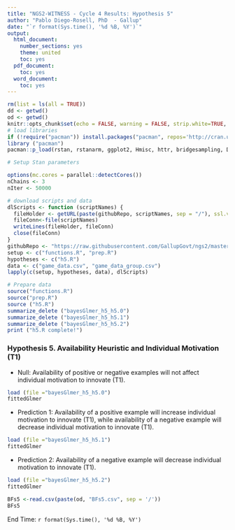 ---
title: "NGS2-WITNESS - Cycle 4 Results: Hypothesis 5"
author: "Pablo Diego-Rosell, PhD  - Gallup"
date: "`r format(Sys.time(), '%d %B, %Y')`"
output:
  html_document:
    number_sections: yes
    theme: united
    toc: yes
  pdf_document:
    toc: yes
  word_document:
    toc: yes
---

```{r setup, include=FALSE}
rm(list = ls(all = TRUE))
dd <- getwd()
od <- getwd()
knitr::opts_chunk$set(echo = FALSE, warning = FALSE, strip.white=TRUE, tidy=TRUE)
# load libraries
if (!require("pacman")) install.packages("pacman", repos='http://cran.us.r-project.org')
library ("pacman")
pacman::p_load(rstan, rstanarm, ggplot2, Hmisc, httr, bridgesampling, DT, dplyr, bayesplot, knitr, lme4, RCurl, formatR, caret, pROC, formatR, foreach, doParallel, forcats, tidyr, car)

# Setup Stan parameters

options(mc.cores = parallel::detectCores())
nChains <- 3
nIter <- 50000

# download scripts and data
dlScripts <- function (scriptNames) {
  fileHolder <- getURL(paste(githubRepo, scriptNames, sep = "/"), ssl.verifypeer = FALSE)
  fileConn<-file(scriptNames)
  writeLines(fileHolder, fileConn)
  close(fileConn)
}
githubRepo <- "https://raw.githubusercontent.com/GallupGovt/ngs2/master/cycle4/Boomtown/Analysis"
setup <- c("functions.R", "prep.R")
hypotheses <- c("h5.R")
data <- c("game_data.csv", "game_data_group.csv")
lapply(c(setup, hypotheses, data), dlScripts)

# Prepare data
source("functions.R")
source("prep.R")
source ("h5.R")
summarize_delete ("bayesGlmer_h5_h5.0")
summarize_delete ("bayesGlmer_h5_h5.1")
summarize_delete ("bayesGlmer_h5_h5.2")
print ("h5.R complete!")
```
### Hypothesis 5.  Availability Heuristic and Individual Motivation (T1)

- Null: Availability of positive or negative examples will not affect individual motivation to innovate (T1).

```{r h5null}
load (file ="bayesGlmer_h5_h5.0")
fittedGlmer
```
- Prediction 1: Availability of a positive example will increase individual motivation to innovate (T1), while availability of a negative example will decrease individual motivation to innovate (T1).

```{r }
load (file ="bayesGlmer_h5_h5.1")
fittedGlmer
```

- Prediction 2: Availability of a negative example will decrease individual motivation to innovate (T1).

```{r }
load (file ="bayesGlmer_h5_h5.2")
fittedGlmer
```

```{r h5BFs}
BFs5 <-read.csv(paste(od, "BFs5.csv", sep = '/'))                      
BFs5
```

End Time: `r format(Sys.time(), '%d %B, %Y')`

<br />
<br />
<br />